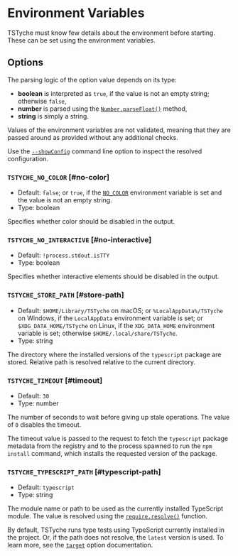 
# Environment Variables

TSTyche must know few details about the environment before starting. These can be set using the environment variables.

## Options

The parsing logic of the option value depends on its type:

- **boolean** is interpreted as `true`, if the value is not an empty string; otherwise `false`,
- **number** is parsed using the [`Number.parseFloat()`](https://developer.mozilla.org/en-US/docs/Web/JavaScript/Reference/Global_Objects/Number/parseFloat) method,
- **string** is simply a string.

<Warning>

Values of the environment variables are not validated, meaning that they are passed around as provided without any additional checks.

</Warning>

<Tip>

Use the [`--showConfig`](./command-line.mdx#show-config) command line option to inspect the resolved configuration.

</Tip>

### `TSTYCHE_NO_COLOR` [#no-color]

- Default: `false`; or `true`, if the [`NO_COLOR`](https://no-color.org) environment variable is set and the value is not an empty string.
- Type: boolean

Specifies whether color should be disabled in the output.

### `TSTYCHE_NO_INTERACTIVE` [#no-interactive]

- Default: `!process.stdout.isTTY`
- Type: boolean

Specifies whether interactive elements should be disabled in the output.

### `TSTYCHE_STORE_PATH` [#store-path]

- Default: `$HOME/Library/TSTyche` on macOS; or `%LocalAppData%/TSTyche` on Windows, if the `LocalAppData` environment variable is set; or `$XDG_DATA_HOME/TSTyche` on Linux, if the `XDG_DATA_HOME` environment variable is set; otherwise `$HOME/.local/share/TSTyche`.
- Type: string

The directory where the installed versions of the `typescript` package are stored. Relative path is resolved relative to the current directory.

### `TSTYCHE_TIMEOUT` [#timeout]

- Default: `30`
- Type: number

The number of seconds to wait before giving up stale operations. The value of `0` disables the timeout.

The timeout value is passed to the request to fetch the `typescript` package metadata from the registry and to the process spawned to run the `npm install` command, which installs the requested version of the package.

### `TSTYCHE_TYPESCRIPT_PATH` [#typescript-path]

- Default: `typescript`
- Type: string

The module name or path to be used as the currently installed TypeScript module. The value is resolved using the [`require.resolve()`](https://nodejs.org/docs/latest/api/modules.html#requireresolverequest-options) function.

By default, TSTyche runs type tests using TypeScript currently installed in the project. Or, if the path does not resolve, the `latest` version is used. To learn more, see the [`target`](./config-file.mdx#target) option documentation.
